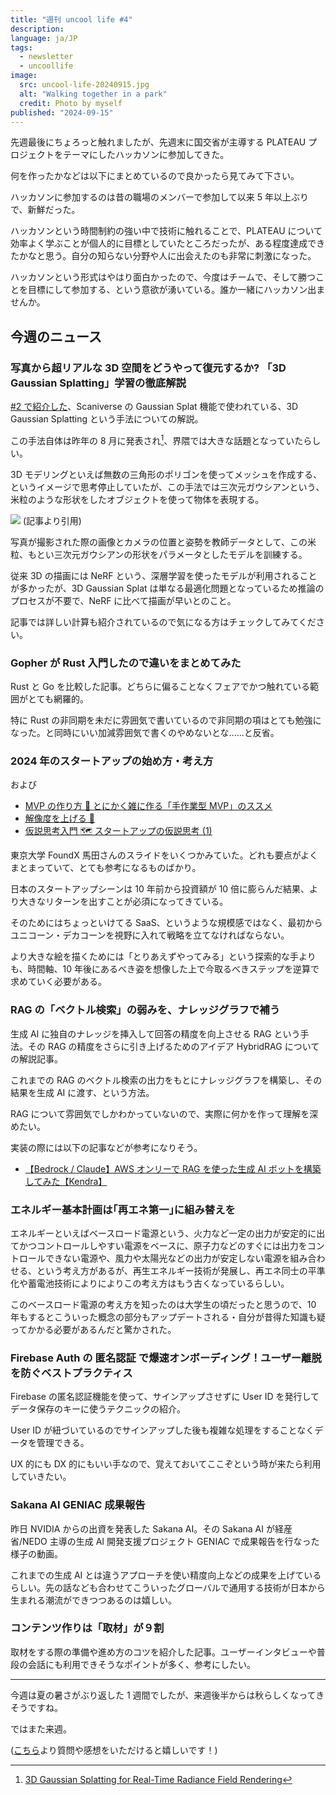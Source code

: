 ```yaml
---
title: "週刊 uncool life #4"
description:
language: ja/JP
tags:
  - newsletter
  - uncoollife
image:
  src: uncool-life-20240915.jpg
  alt: "Walking together in a park"
  credit: Photo by myself
published: "2024-09-15"
---
```



先週最後にちょろっと触れましたが、先週末に国交省が主導する PLATEAU プロジェクトをテーマにしたハッカソンに参加してきた。

何を作ったかなどは以下にまとめているので良かったら見てみて下さい。

<EmbedLinkCard url="https://kentakudo.com/blog/plateau-hack-challenge-2024" />

ハッカソンに参加するのは昔の職場のメンバーで参加して以来 5 年以上ぶりで、新鮮だった。

ハッカソンという時間制約の強い中で技術に触れることで、PLATEAU について効率よく学ぶことが個人的に目標としていたところだったが、ある程度達成できたかなと思う。自分の知らない分野や人に出会えたのも非常に刺激になった。

ハッカソンという形式はやはり面白かったので、今度はチームで、そして勝つことを目標にして参加する、という意欲が湧いている。誰か一緒にハッカソン出ませんか。

## 今週のニュース

### 写真から超リアルな 3D 空間をどうやって復元するか? 「3D Gaussian Splatting」学習の徹底解説

<EmbedLinkCard url="https://qiita.com/scomup/items/92716342a3ef0b915e0c" />

[#2 で紹介した](http://localhost:3000/blog/uncool-life-20240901/#what-the-gaussian-splat-niantic-scaniverse-4-invites-everyone-to-share-their-world-in-3d)、Scaniverse の Gaussian Splat 機能で使われている、3D Gaussian Splatting という手法についての解説。

この手法自体は昨年の 8 月に発表され[^1]、界隈では大きな話題となっていたらしい。

3D モデリングといえば無数の三角形のポリゴンを使ってメッシュを作成する、というイメージで思考停止していたが、この手法では三次元ガウシアンという、米粒のような形状をしたオブジェクトを使って物体を表現する。

![](/images/uncool-life-20240915-3d-gaussian-splat.jpg)
(記事より引用)

写真が撮影された際の画像とカメラの位置と姿勢を教師データとして、この米粒、もとい三次元ガウシアンの形状をパラメータとしたモデルを訓練する。

従来 3D の描画には NeRF という、深層学習を使ったモデルが利用されることが多かったが、3D Gaussian Splat は単なる最適化問題となっているため推論のプロセスが不要で、NeRF に比べて描画が早いとのこと。

記事では詳しい計算も紹介されているので気になる方はチェックしてみてください。

[^1]: [3D Gaussian Splatting for Real-Time Radiance Field Rendering](https://arxiv.org/abs/2308.04079)

### Gopher が Rust 入門したので違いをまとめてみた

<EmbedLinkCard url="https://zenn.dev/skanehira/articles/2024-08-12-go-rust-pros-cons" />

Rust と Go を比較した記事。どちらに偏ることなくフェアでかつ触れている範囲がとても網羅的。

特に Rust の非同期を未だに雰囲気で書いているので非同期の項はとても勉強になった。と同時にいい加減雰囲気で書くのやめないとな......と反省。

### 2024 年のスタートアップの始め方・考え方

<EmbedLinkCard url="https://speakerdeck.com/tumada/2024-nian-nosutatoatupunoshi-mefang-kao-efang" />

および

- [MVP の作り方 🔨 とにかく雑に作る「手作業型 MVP」のススメ](https://speakerdeck.com/tumada/mvp-falsezuo-rifang-tonikakuza-nizuo-ru-shou-zuo-ye-xing-mvp-falsesusume)
- [解像度を上げる 🔬](https://speakerdeck.com/tumada/jie-xiang-du-wogao-meru)
- [仮説思考入門 🗺 スタートアップの仮説思考 (1)](https://speakerdeck.com/tumada/jia-shuo-si-kao-ru-men-sutatoatupufalsejia-shuo-si-kao-1)

東京大学 FoundX 馬田さんのスライドをいくつかみていた。どれも要点がよくまとまっていて、とても参考になるものばかり。

日本のスタートアップシーンは 10 年前から投資額が 10 倍に膨らんだ結果、より大きなリターンを出すことが必須になってきている。

そのためにはちょっといけてる SaaS、というような規模感ではなく、最初からユニコーン・デカコーンを視野に入れて戦略を立てなければならない。

より大きな絵を描くためには「とりあえずやってみる」という探索的な手よりも、時間軸、10 年後にあるべき姿を想像した上で今取るべきステップを逆算で求めていく必要がある。

### RAG の「ベクトル検索」の弱みを、ナレッジグラフで補う

<EmbedLinkCard url="https://zenn.dev/knowledgesense/articles/077ad1ab0f9ff6" />

生成 AI に独自のナレッジを挿入して回答の精度を向上させる RAG という手法。その RAG の精度をさらに引き上げるためのアイデア HybridRAG についての解説記事。

これまでの RAG のベクトル検索の出力をもとにナレッジグラフを構築し、その結果を生成 AI に渡す、という方法。

RAG について雰囲気でしかわかっていないので、実際に何かを作って理解を深めたい。

実装の際には以下の記事などが参考になりそう。

- [【Bedrock / Claude】AWS オンリーで RAG を使った生成 AI ボットを構築してみた【Kendra】](https://dev.classmethod.jp/articles/implement-rag-with-aws-services/)

### エネルギー基本計画は｢再エネ第一｣に組み替えを

<EmbedLinkCard url="https://toyokeizai.net/articles/-/822787" />

エネルギーといえばベースロード電源という、火力など一定の出力が安定的に出てかつコントロールしやすい電源をベースに、原子力などのすぐには出力をコントロールできない電源や、風力や太陽光などの出力が安定しない電源を組み合わせる、という考え方があるが、再生エネルギー技術が発展し、再エネ同士の平準化や蓄電池技術によりによりこの考え方はもう古くなっているらしい。

このベースロード電源の考え方を知ったのは大学生の頃だったと思うので、10 年もするとこういった概念の部分もアップデートされる・自分が昔得た知識も疑ってかかる必要があるんだと驚かされた。

### Firebase Auth の 匿名認証 で爆速オンボーディング！ユーザー離脱を防ぐベストプラクティス

<EmbedLinkCard url="https://zenn.dev/cloud_ace/articles/firebase-anonymous-auth-best-practices" />

Firebase の匿名認証機能を使って、サインアップさせずに User ID を発行してデータ保存のキーに使うテクニックの紹介。

User ID が紐づいているのでサインアップした後も複雑な処理をすることなくデータを管理できる。

UX 的にも DX 的にもいい手なので、覚えておいてここぞという時が来たら利用していきたい。

### Sakana AI GENIAC 成果報告

<EmbedLinkCard url="https://x.com/SakanaAILabs/status/1833723241485275515" />

昨日 NVIDIA からの出資を発表した Sakana AI。その Sakana AI が経産省/NEDO 主導の生成 AI 開発支援プロジェクト GENIAC で成果報告を行なった様子の動画。

これまでの生成 AI とは違うアプローチを使い精度向上などの成果を上げているらしい。先の話なども合わせてこういったグローバルで通用する技術が日本から生まれる潮流ができつつあるのは嬉しい。

### コンテンツ作りは「取材」が９割

<EmbedLinkCard url="https://note.com/take/n/ne08dc62a0793?sub_rt=share_sb" />

取材をする際の準備や進め方のコツを紹介した記事。ユーザーインタビューや普段の会話にも利用できそうなポイントが多く、参考にしたい。

---

今週は夏の暑さがぶり返した 1 週間でしたが、来週後半からは秋らしくなってきそうですね。

ではまた来週。

([こちら](https://xov1nq474r6.typeform.com/to/OwC8sU46)より質問や感想をいただけると嬉しいです！)
